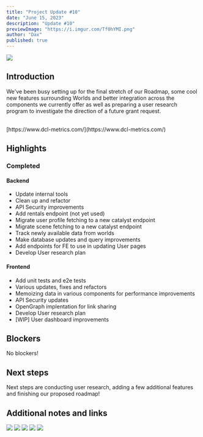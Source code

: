 ```yaml
---
title: "Project Update #10"
date: "June 15, 2023"
description: "Update #10"
previewImage: "https://i.imgur.com/Tf0hYMI.png"
author: "Dax"
published: true
---
```


![](https://i.imgur.com/Tf0hYMI.png)

## Introduction

We've been busy setting up for the final stretch of our Roadmap, some cool
new features surrounding Worlds and better integration across the components we
currently offer as well as preparing a user research program to investigate the
direction of a future grant request.

<br />
[https://www.dcl-metrics.com/](https://www.dcl-metrics.com/)

## Highlights

### Completed

#### Backend

 - Update internal tools
 - Clean up and refactor
 - API Security improvements
 - Add rentals endpoint (not yet used)
 - Migrate user profile fetching to a new catalyst endpoint
 - Migrate scene fetching to a new catalyst endpoint
 - Track newly available data from worlds
 - Make database updates and query improvements
 - Add endpoints for FE to use in updating User pages
 - Develop User research plan

#### Frontend

 - Add unit tests and e2e tests
 - Various updates, fixes and refactors
 - Memoizing data in various components for performance improvements
 - API Security updates
 - OpenGraph implentation for link sharing
 - Develop User research plan
 - [WIP] User dashboard improvements

## Blockers

No blockers!

## Next steps

Next steps are conducting user research, adding a few additional features and finishing our proposed roadmap!

## Additional notes and links

![](https://i.imgur.com/e0uAbXG.png)
![](https://i.imgur.com/4cPrA7T.png)
![](https://i.imgur.com/TmyUUjz.png)
![](https://i.imgur.com/ZXxHsR1.png)
![](https://i.imgur.com/tk7JE1Q.png)
